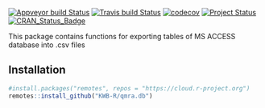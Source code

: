 [![Appveyor build Status](https://ci.appveyor.com/api/projects/status/github/KWB-R/qmra.db?branch=master&svg=true)](https://ci.appveyor.com/project/KWB-R/qmra-db/branch/master)
[![Travis build Status](https://travis-ci.org/KWB-R/qmra.db.svg?branch=master)](https://travis-ci.org/KWB-R/qmra.db)
[![codecov](https://codecov.io/github/KWB-R/qmra.db/branch/master/graphs/badge.svg)](https://codecov.io/github/KWB-R/qmra.db)
[![Project Status](https://img.shields.io/badge/lifecycle-maturing-blue.svg)](https://www.tidyverse.org/lifecycle/#maturing)
[![CRAN_Status_Badge](https://www.r-pkg.org/badges/version/qmra.db)]()

This package contains functions for exporting
tables of MS ACCESS database into .csv files

## Installation

```r
#install.packages("remotes", repos = "https://cloud.r-project.org")
remotes::install_github("KWB-R/qmra.db")
```
